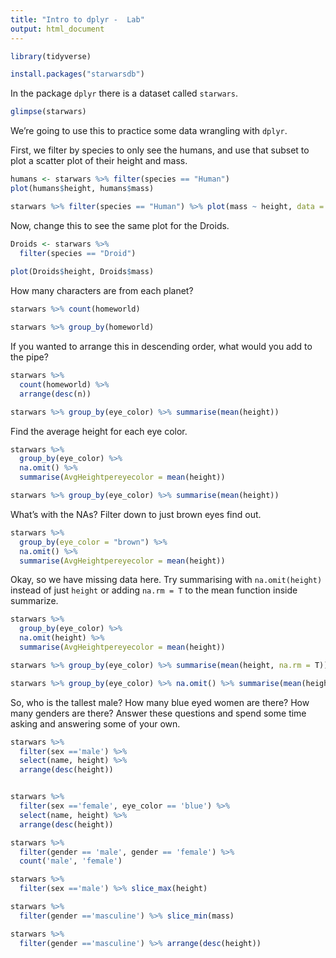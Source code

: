 ```yaml
---
title: "Intro to dplyr -  Lab"
output: html_document
---
```

```r
library(tidyverse)
```

```r
install.packages("starwarsdb")
```

In the package `dplyr` there is a dataset called `starwars`. 

```r
glimpse(starwars)
```


We're going to use this to practice some data wrangling with `dplyr`. 

First, we filter by species to only see the humans, and use that subset to plot a scatter plot of their height and mass.  

```r
humans <- starwars %>% filter(species == "Human")
plot(humans$height, humans$mass)

starwars %>% filter(species == "Human") %>% plot(mass ~ height, data = .)

```

Now, change this to see the same plot for the Droids. 

```r
Droids <- starwars %>%
  filter(species == "Droid")
  
plot(Droids$height, Droids$mass)


```


How many characters are from each planet?

```r

starwars %>% count(homeworld)

starwars %>% group_by(homeworld)


```

If you wanted to arrange this in descending order, what would you add to the pipe? 

```r
starwars %>% 
  count(homeworld) %>%
  arrange(desc(n)) 

starwars %>% group_by(eye_color) %>% summarise(mean(height))

```

Find the average height for each eye color.

```r
starwars %>%
  group_by(eye_color) %>%
  na.omit() %>%
  summarise(AvgHeightpereyecolor = mean(height))

starwars %>% group_by(eye_color) %>% summarise(mean(height))

```

What's with the NAs? Filter down to just brown eyes find out. 


```r
starwars %>%
  group_by(eye_color = "brown") %>%
  na.omit() %>%
  summarise(AvgHeightpereyecolor = mean(height))

```

Okay, so we have missing data here. Try summarising with `na.omit(height)` instead of just `height` or adding `na.rm = T` to the mean function inside summarize. 


```r
starwars %>%
  group_by(eye_color) %>%
  na.omit(height) %>%
  summarise(AvgHeightpereyecolor = mean(height))

starwars %>% group_by(eye_color) %>% summarise(mean(height, na.rm = T))

starwars %>% group_by(eye_color) %>% na.omit() %>% summarise(mean(height))

```

So, who is the tallest male? How many blue eyed women are there? How many genders are there? Answer these questions and spend some time asking and answering some of your own. 


```r
starwars %>%
  filter(sex =='male') %>%
  select(name, height) %>%
  arrange(desc(height))


starwars %>%
  filter(sex =='female', eye_color == 'blue') %>%
  select(name, height) %>%
  arrange(desc(height))

starwars %>%
  filter(gender == 'male', gender == 'female') %>%
  count('male', 'female')

starwars %>%
  filter(sex =='male') %>% slice_max(height)

starwars %>%
  filter(gender =='masculine') %>% slice_min(mass)

starwars %>%
  filter(gender =='masculine') %>% arrange(desc(height))


```


